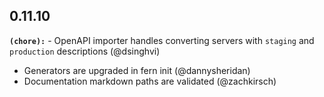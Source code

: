 ## 0.11.10
**`(chore):`** - OpenAPI importer handles converting servers with `staging` and `production` descriptions (@dsinghvi) 
- Generators are upgraded in fern init (@dannysheridan) 
- Documentation markdown paths are validated (@zachkirsch)

